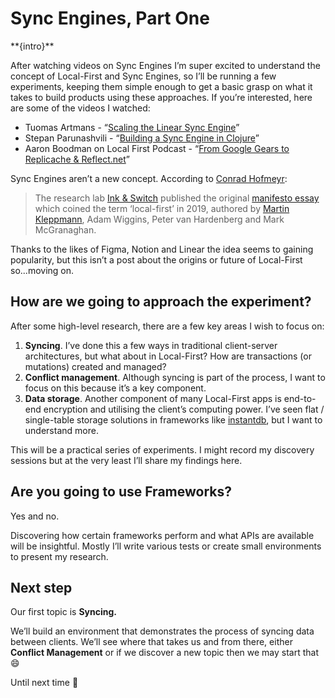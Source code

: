 

# Sync Engines, Part One

<Callout>
  **{intro}**
</Callout>

After watching videos on Sync Engines I’m super excited to understand the concept of Local-First and Sync Engines, so I’ll be running a few experiments, keeping them simple enough to get a basic grasp on what it takes to build products using these approaches. If you’re interested, here are some of the videos I watched:
- Tuomas Artmans - “[Scaling the Linear Sync Engine](https://www.youtube.com/watch?v=Wo2m3jaJixU)”
- Stepan Parunashvili - “[Building a Sync Engine in Clojure](https://www.youtube.com/watch?v=6FikTQf8qho)”
- Aaron Boodman on Local First Podcast - “[From Google Gears to Replicache & Reflect.net](https://www.youtube.com/watch?v=cgTIsTWoNkM)”

Sync Engines aren’t a new concept. According to [Conrad Hofmeyr](https://www.powersync.com/blog/local-first-software-origins-and-evolution):

> The research lab [Ink & Switch](https://www.inkandswitch.com/) published the original [manifesto essay](https://www.inkandswitch.com/local-first/) which coined the term ‘local-first’ in 2019, authored by [Martin Kleppmann](https://martin.kleppmann.com/), Adam Wiggins, Peter van Hardenberg and Mark McGranaghan.

Thanks to the likes of Figma, Notion and Linear the idea seems to gaining popularity, but this isn’t a post about the origins or future of Local-First so...moving on.

## How are we going to approach the experiment?

After some high-level research, there are a few key areas I wish to focus on:

1. **Syncing**. I’ve done this a few ways in traditional client-server architectures, but what about in Local-First? How are transactions (or mutations) created and managed?
2. **Conflict management**. Although syncing is part of the process, I want to focus on this because it’s a key component.
3. **Data storage**. Another component of many Local-First apps is end-to-end encryption and utilising the client’s computing power. I’ve seen flat / single-table storage solutions in frameworks like [instantdb](https://www.instantdb.com/), but I want to understand more.

This will be a practical series of experiments. I might record my discovery sessions but at the very least I’ll share my findings here.

## Are you going to use Frameworks?

Yes and no.

Discovering how certain frameworks perform and what APIs are available will be insightful. Mostly I’ll write various tests or create small environments to present my research.

## Next step

Our first topic is **Syncing.**

We’ll build an environment that demonstrates the process of syncing data between clients. We’ll see where that takes us and from there, either **Conflict Management** or if we discover a new topic then we may start that 😄

Until next time 👋
